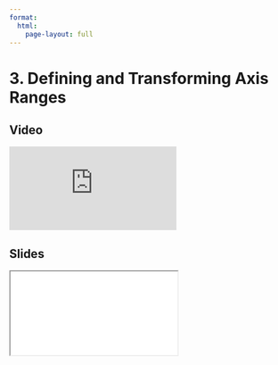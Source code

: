 ```yaml
---
format:
  html:
    page-layout: full
---
```


# 3. Defining and Transforming Axis Ranges

::: {.panel-tabset .nav-pills}

## Video

<iframe
    class="video"
    src="https://www.youtube.com/embed/QNZtyT6F7Z0?start=3477&end=4022"  
    title="Module 5 Video - Descriptive Titles and Labels"
    frameborder="0"
    allow="accelerometer; autoplay; clipboard-write; encrypted-media; gyroscope; picture-in-picture"
    allowfullscreen
></iframe>

## Slides

<iframe
    class="slide-deck"
    src="slides/module5_05.html"
></iframe>

:::